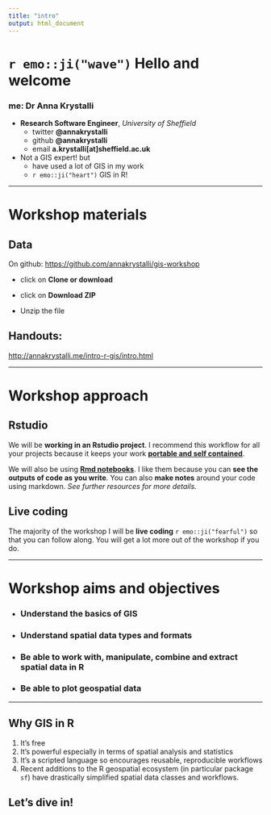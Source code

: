 ```yaml
---
title: "intro"
output: html_document
---
```



# `r emo::ji("wave")` Hello and welcome

### me: Dr Anna Krystalli

- **Research Software Engineer**, _University of Sheffield_
    + twitter **@annakrystalli**
    + github **@annakrystalli**
    + email **a.krystalli[at]sheffield.ac.uk**
    
- Not a GIS expert! but
    + have used a lot of GIS in my work
    + `r emo::ji("heart")` GIS in R!
    
---


# Workshop materials

## Data

On github: <https://github.com/annakrystalli/gis-workshop>  

+ click on **Clone or download** 

+ click on **Download ZIP** 

+ Unzip the file 

## Handouts:

<http://annakrystalli.me/intro-r-gis/intro.html>

---

# Workshop approach
    
## Rstudio

We will be **working in an Rstudio project**. I recommend this workflow for all your projects because it keeps your work [**portable and self contained**](https://www.tidyverse.org/articles/2017/12/workflow-vs-script/).

We will also be using [**Rmd notebooks**](https://rmarkdown.rstudio.com/r_notebooks). I like them because you can **see the outputs of code as you write**. You can also **make notes** around your code using markdown. _See further resources for more details._ 

## Live coding

The majority of the workshop I will be **live coding** `r emo::ji("fearful")` so that you can follow along. You will get a lot more out of the workshop if you do.


---

# Workshop aims and objectives

- ### Understand the basics of GIS
- ### Understand spatial data types and formats
- ### Be able to work with, manipulate, combine and extract spatial data in R
- ### Be able to plot geospatial data

---

## Why GIS in R

1. It's free
2. It's powerful especially in terms of spatial analysis and statistics
3. It's a scripted language so encourages reusable, reproducible workflows
4. Recent additions to the R geospatial ecosystem (in particular package `sf`) have drastically simplified spatial data classes and workflows.


## Let's dive in!
